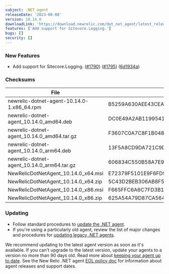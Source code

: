 ```yaml
---
subject: .NET agent
releaseDate: '2023-08-08'
version: 10.14.0
downloadLink: 'https://download.newrelic.com/dot_net_agent/latest_release'
features: ['Add support for Sitecore.Logging.']
bugs: []
security: []
---
```


### New Features

* Add support for Sitecore.Logging. ([#1790](https://github.com/newrelic/newrelic-dotnet-agent/issues/1790)) ([#1795](https://github.com/newrelic/newrelic-dotnet-agent/issues/1795)) ([6d1934a](https://github.com/newrelic/newrelic-dotnet-agent/commit/6d1934aa3756d20bf45a1b42e5da2286967b2db5))

### Checksums

| File                                       | SHA - 256  Hash                                                  |
| ------------------------------------------ | ---------------------------------------------------------------- |
| newrelic-dotnet-agent-10.14.0-1.x86_64.rpm | B5259A630AEE43CEA46CD7FD213059DA99E9E95570CA42D7ECA394BD654421D9 |
| newrelic-dotnet-agent_10.14.0_amd64.deb    | DC0E49A2AB1199541871744F2FB276C6F8C850A1CA486D90DF5717434A454F5E |
| newrelic-dotnet-agent_10.14.0_amd64.tar.gz | F3607C0A7C8F1B048BFB4273189343E0ABC46B3712D1601041AF512A4462BC7D |
| newrelic-dotnet-agent_10.14.0_arm64.deb    | 13F5A8CD9DA721C9DD28CC352EF8B871FDECCE65EEF48346714D33B821337592 |
| newrelic-dotnet-agent_10.14.0_arm64.tar.gz | 606834C550B58A7E993E81708BD81C663E33DB09B03D18B9FE9BA455EA7D373B |
| NewRelicDotNetAgent_10.14.0_x64.msi        | E72379F5101E9F6FD90EEEA2BDD18E0480C6CA74A508A107D718CB28CEE935E1 |
| NewRelicDotNetAgent_10.14.0_x64.zip        | 5C43D2BEB306AB8F5BF85761950730F191B30C400B933F58CADC642D166A68F7 |
| NewRelicDotNetAgent_10.14.0_x86.msi        | F665FFC6A6C7FD3B1A170E384CB4F28DAD3E5FB14AFF8BCFEDE19606999502CB |
| NewRelicDotNetAgent_10.14.0_x86.zip        | 625A54A79D87CA56466E4CAD5162C4D0C59AA8D0DE4EF94025274046EFC359EC |

### Updating

* Follow standard procedures to [update the .NET agent](/docs/agents/net-agent/installation-configuration/update-net-agent).
* If you're using a particularly old agent, review the list of major changes and procedures for [updating legacy .NET agents](/docs/agents/net-agent/troubleshooting/upgrade-legacy-net-agents).

We recommend updating to the latest agent version as soon as it's available. If you can't upgrade to the latest version, update your agents to a version no more than 90 days old. Read more about [keeping your agent up to date](/docs/new-relic-solutions/new-relic-one/install-configure/update-new-relic-agent).
See the New Relic .NET agent [EOL policy doc](/docs/apm/agents/net-agent/getting-started/net-agent-eol-policy) for information about agent releases and support dates.
